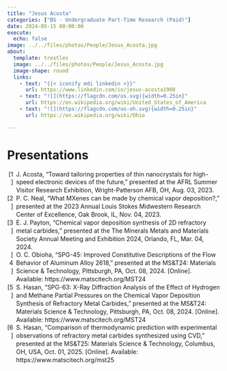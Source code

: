 ```yaml
---
title: "Jesus Acosta"
categories: ["BS - Undergraduate Part-Time Research (Paid)"]
date: 2024-05-15 00:00:00
execute:
  echo: false
image: ../../files/photos/People/Jesus_Acosta.jpg
about:
  template: trestles
  image: ../../files/photos/People/Jesus_Acosta.jpg
  image-shape: round
  links:
    - text: "{{< iconify mdi linkedin >}}"
      url: https://www.linkedin.com/in/jesus-acosta1908
    - text: "![](https://flagcdn.com/us.svg){width=0.25in}"
      url: https://en.wikipedia.org/wiki/United_States_of_America
    - text: "![](https://flagcdn.com/us-oh.svg){width=0.25in}"
      url: https://en.wikipedia.org/wiki/Ohio

---
```



# Presentations

```{=html}
<?xml version="1.0"?>
<div class="csl-bib-body" style="line-height: 1.35; ">
  <div class="csl-entry" style="clear: left; ">
    <div class="csl-left-margin" style="float: left; padding-right: 0.5em; text-align: right; width: 1em;">[1]</div><div class="csl-right-inline" style="margin: 0 .4em 0 1.5em;">J. Acosta, &#x201C;Toward tailoring properties of thin nanocrystals for high-speed electronic devices of the future,&#x201D; presented at the AFRL Summer Visitor Research Exhibition, Wright-Patterson AFB, OH, Aug. 03, 2023.</div>
  </div>
  <div class="csl-entry" style="clear: left; ">
    <div class="csl-left-margin" style="float: left; padding-right: 0.5em; text-align: right; width: 1em;">[2]</div><div class="csl-right-inline" style="margin: 0 .4em 0 1.5em;">P. C. Neal, &#x201C;What MXenes can be made by chemical vapor deposition?,&#x201D; presented at the 2023 Annual Louis Stokes Midwestern Research Center of Excellence, Oak Brook, IL, Nov. 04, 2023.</div>
  </div>
  <div class="csl-entry" style="clear: left; ">
    <div class="csl-left-margin" style="float: left; padding-right: 0.5em; text-align: right; width: 1em;">[3]</div><div class="csl-right-inline" style="margin: 0 .4em 0 1.5em;">E. J. Payton, &#x201C;Chemical vapor deposition synthesis of 2D refractory metal carbides,&#x201D; presented at the The Minerals Metals and Materials Society Annual Meeting and Exhibition 2024, Orlando, FL, Mar. 04, 2024.</div>
  </div>
  <div class="csl-entry" style="clear: left; ">
    <div class="csl-left-margin" style="float: left; padding-right: 0.5em; text-align: right; width: 1em;">[4]</div><div class="csl-right-inline" style="margin: 0 .4em 0 1.5em;">O. C. Obioha, &#x201C;SPG-45: Improved Constitutive Descriptions of the Flow Behavior of Aluminum Alloy 2618,&#x201D; presented at the MS&amp;T24: Materials Science &amp; Technology, Pittsburgh, PA, Oct. 08, 2024. [Online]. Available: https://www.matscitech.org/MST24</div>
  </div>
  <div class="csl-entry" style="clear: left; ">
    <div class="csl-left-margin" style="float: left; padding-right: 0.5em; text-align: right; width: 1em;">[5]</div><div class="csl-right-inline" style="margin: 0 .4em 0 1.5em;">S. Hasan, &#x201C;SPG-63: X-Ray Diffraction Analysis of the Effect of Hydrogen and Methane Partial Pressures on the Chemical Vapor Deposition Synthesis of Refractory Metal Carbides,&#x201D; presented at the MS&amp;T24: Materials Science &amp; Technology, Pittsburgh, PA, Oct. 08, 2024. [Online]. Available: https://www.matscitech.org/MST24</div>
  </div>
  <div class="csl-entry" style="clear: left; ">
    <div class="csl-left-margin" style="float: left; padding-right: 0.5em; text-align: right; width: 1em;">[6]</div><div class="csl-right-inline" style="margin: 0 .4em 0 1.5em;">S. Hasan, &#x201C;Comparison of thermodynamic prediction with experimental observations of refractory metal carbides synthesized using CVD,&#x201D; presented at the MS&amp;T25: Materials Science &amp; Technology, Columbus, OH, USA, Oct. 01, 2025. [Online]. Available: https://www.matscitech.org/mst25</div>
  </div>
</div>
```


